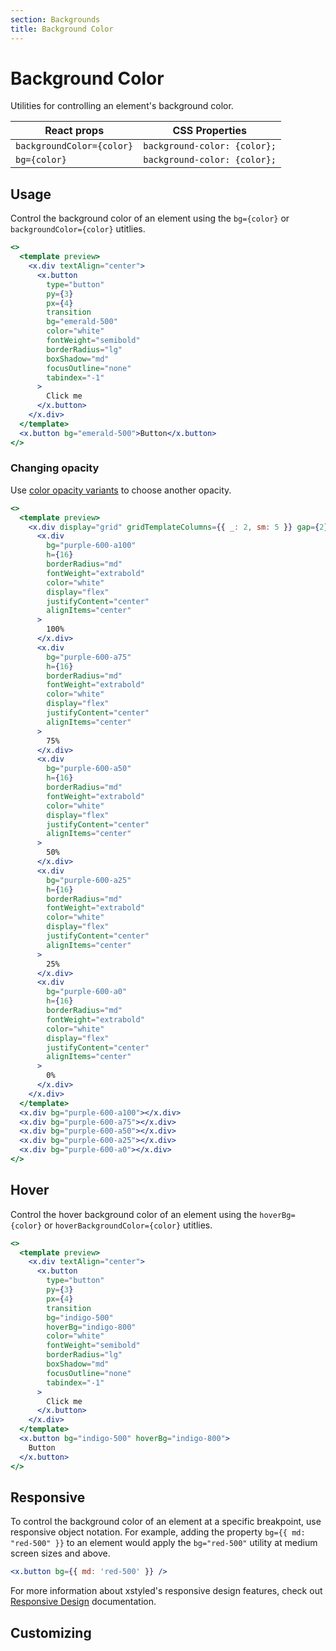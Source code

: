 ```yaml
---
section: Backgrounds
title: Background Color
---
```


# Background Color

Utilities for controlling an element's background color.

| React props               | CSS Properties               |
| ------------------------- | ---------------------------- |
| `backgroundColor={color}` | `background-color: {color};` |
| `bg={color}`              | `background-color: {color};` |

## Usage

Control the background color of an element using the `bg={color}` or `backgroundColor={color}` utitlies.

```jsx preview color=emerald
<>
  <template preview>
    <x.div textAlign="center">
      <x.button
        type="button"
        py={3}
        px={4}
        transition
        bg="emerald-500"
        color="white"
        fontWeight="semibold"
        borderRadius="lg"
        boxShadow="md"
        focusOutline="none"
        tabindex="-1"
      >
        Click me
      </x.button>
    </x.div>
  </template>
  <x.button bg="emerald-500">Button</x.button>
</>
```

### Changing opacity

Use [color opacity variants](@TODO-link) to choose another opacity.

```jsx preview color=purple
<>
  <template preview>
    <x.div display="grid" gridTemplateColumns={{ _: 2, sm: 5 }} gap={2}>
      <x.div
        bg="purple-600-a100"
        h={16}
        borderRadius="md"
        fontWeight="extrabold"
        color="white"
        display="flex"
        justifyContent="center"
        alignItems="center"
      >
        100%
      </x.div>
      <x.div
        bg="purple-600-a75"
        h={16}
        borderRadius="md"
        fontWeight="extrabold"
        color="white"
        display="flex"
        justifyContent="center"
        alignItems="center"
      >
        75%
      </x.div>
      <x.div
        bg="purple-600-a50"
        h={16}
        borderRadius="md"
        fontWeight="extrabold"
        color="white"
        display="flex"
        justifyContent="center"
        alignItems="center"
      >
        50%
      </x.div>
      <x.div
        bg="purple-600-a25"
        h={16}
        borderRadius="md"
        fontWeight="extrabold"
        color="white"
        display="flex"
        justifyContent="center"
        alignItems="center"
      >
        25%
      </x.div>
      <x.div
        bg="purple-600-a0"
        h={16}
        borderRadius="md"
        fontWeight="extrabold"
        color="white"
        display="flex"
        justifyContent="center"
        alignItems="center"
      >
        0%
      </x.div>
    </x.div>
  </template>
  <x.div bg="purple-600-a100"></x.div>
  <x.div bg="purple-600-a75"></x.div>
  <x.div bg="purple-600-a50"></x.div>
  <x.div bg="purple-600-a25"></x.div>
  <x.div bg="purple-600-a0"></x.div>
</>
```

## Hover

Control the hover background color of an element using the `hoverBg={color}` or `hoverBackgroundColor={color}` utitlies.

```jsx preview color=indigo
<>
  <template preview>
    <x.div textAlign="center">
      <x.button
        type="button"
        py={3}
        px={4}
        transition
        bg="indigo-500"
        hoverBg="indigo-800"
        color="white"
        fontWeight="semibold"
        borderRadius="lg"
        boxShadow="md"
        focusOutline="none"
        tabindex="-1"
      >
        Click me
      </x.button>
    </x.div>
  </template>
  <x.button bg="indigo-500" hoverBg="indigo-800">
    Button
  </x.button>
</>
```

## Responsive

To control the background color of an element at a specific breakpoint, use responsive object notation. For example, adding the property `bg={{ md: "red-500" }}` to an element would apply the `bg="red-500"` utility at medium screen sizes and above.

```jsx
<x.button bg={{ md: 'red-500' }} />
```

For more information about xstyled's responsive design features, check out [Responsive Design](@TODO-link) documentation.

## Customizing


<CustomizeColors />
